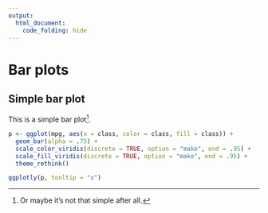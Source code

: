 ```yaml
---
output:
  html_document:
    code_folding: hide
---
```


# Bar plots

## Simple bar plot

This is a simple bar plot^[Or maybe it's not that simple after all.].

```r
p <- ggplot(mpg, aes(x = class, color = class, fill = class)) +
  geom_bar(alpha = .75) +
  scale_color_viridis(discrete = TRUE, option = "mako", end = .95) +
  scale_fill_viridis(discrete = TRUE, option = "mako", end = .95) +
  theme_rethink()

ggplotly(p, tooltip = "x")
```